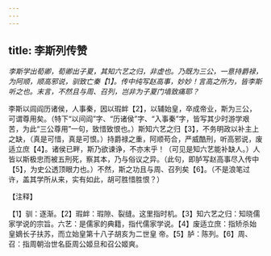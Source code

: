 ```yaml
---
---
---
```

title: 李斯列传赞
---



*李斯学出荀卿，荀卿出子夏，其知六艺之归，非虚也。乃既为三公，一意持爵禄，为阿顺，顺高邪说，驯致亡秦【1】。传中纯写赵高事，妙妙！言高之所为，皆李斯听之也。末言，不然且与周、召列，岂非为子夏门墙致痛耶？*

李斯以闾阎历诸侯，人事秦，因以瑕衅【2】，以辅始皇，卒成帝业，斯为三公，可谓尊用矣。（特下“以间阎”字、“历诸侯”字、“入事秦”字，皆写其少时游学艰苦，为此“三公尊用”一句，致惜致恨也。）斯知六艺之归【3】，不务明政以补主上之缺，（真是可惜，真是可恨。）持爵禄之重，阿顺苟合，严威酷刑，听高邪说，废适立庶【4】。诸侯已畔，斯乃欲谏诤，不亦末乎！（可见是知六艺能补缺人。）人皆以斯极忠而被五刑死，察其本，乃与俗议之异。（此句，即胪写赵高事尽入传中【5】，为史公透顶眼力也。）不然，斯之功且与周、召列矣【6】。（不是浪笔过许，盖其学所从来，实有如此，胡可胜惜胜恨？）

【注释】

【1】驯：逐渐。【2】瑕衅：瑕隙、裂缝。这里指时机。【3】知六艺之归：知晓儒家学说的宗旨。六艺：是儒家的典籍，指代儒家学说。【4】废适立庶：指矫杀始皇嫡长子扶苏，而立始皇第十八子胡亥为二世皇
帝。【5】胪：陈列。【6】周、召：指周朝治世名臣周公姬旦和召公姬爽。